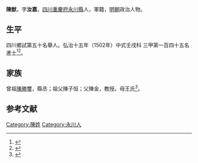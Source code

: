 {{Otheruses|other=名为陈汝嘉的其他人物|陈汝嘉}}
{{明清人物信息框
| 姓名 = 陳猷
| 原名 =
| 圖片名稱= 
| 圖片大小 =
| 圖片說明 = 
| 最高職務 =
| 國家 = 大明 
| 爵位 =
| 籍貫 = [[四川|四川]][[重慶府|重慶府]][[永川縣|永川縣]]
| 族裔 = 
| 字號 = 
| 諡號 =
| 出生日期 = 九月初三日
| 出生地點 =
| 逝世日期 = 卒年不詳 
| 逝世地點 =
| 墓葬 =
| 配偶 = 張氏
| 親屬 = 
| 出身 =
* 弘治十五年壬戌科同進士出身
| 經歷 =
| 著作 = 
}}
'''陳猷'''{{BD|1466年||？年||}}，字'''汝嘉'''，[[四川|四川]][[重慶府|重慶府]][[永川縣|永川縣]]人，軍籍，[[明朝|明朝]]政治人物。

== 生平 ==
四川鄉試第五十名舉人。弘治十五年（1502年）中式壬戌科<!---會試第二百五十一名--->三甲第一百四十五名進士<ref>{{Cite book|title=《皇明贡举考》卷五|last=（明）[[张朝瑞|张朝瑞]]|first=|publisher=《续修四库全书》史部第828册|year=|isbn=|location=|pages=}}</ref><ref>{{Cite book|title=贡举志五种 上|last=鲁小俊，江俊伟著|first=|publisher=武汉：武汉大学出版社|year=2009|isbn=978-7-307-07043-1|location=|pages=}}</ref>。

== 家族 ==
曾祖[[陳勝璽|陳勝璽]]，縣丞；祖父陳子恒；父陳金，教授。母王氏<ref>{{Cite book|title=天一阁藏明代科举录选刊 登科录 点校本|last=龚延明主编|first=|publisher=宁波出版社|year=2016|isbn=978-7-5526-2320-8|location=宁波|pages=|quote=《天一閣藏明代科舉錄選刊.登科錄》之《弘治十五年進士登科錄》}}</ref>。

==参考文献==
{{reflist}}

{{弘治十五年壬戌科殿試金榜}}

{{Authority control}}

{{DEFAULTSORT:C}}
[[Category:陳姓|Category:陳姓]]
[[Category:永川人|Category:永川人]]